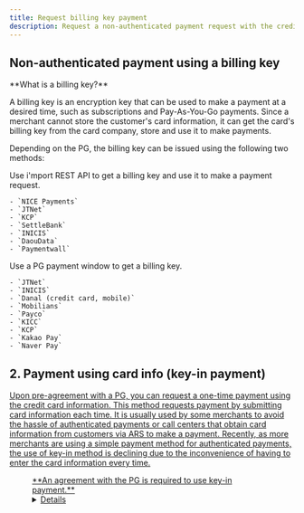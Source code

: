```yaml
---
title: Request billing key payment
description: Request a non-authenticated payment request with the credit card information.
---
```



## Non-authenticated payment using a billing key

<Hint style="info">
  **What is a billing key?**

  A billing key is an encryption key that can be used to make a payment at a desired time, such as subscriptions and Pay-As-You-Go payments. Since a merchant cannot store the customer's card information, it can get the card's billing key from the card company, store and use it to make payments.
</Hint>

Depending on the PG, the billing key can be issued using the following two methods:

<Tabs>
  <Tab title="REST API">
    Use i'mport REST API to get a billing key and use it to make a payment request.

    - `NICE Payments`
    - `JTNet`
    - `KCP`
    - `SettleBank`
    - `INICIS`
    - `DaouData`
    - `Paymentwall`
  </Tab>

  <Tab title="PG payment window">
    Use a PG payment window to get a billing key.

    - `JTNet`
    - `INICIS`
    - `Danal (credit card, mobile)`
    - `Mobilians`
    - `Payco`
    - `KICC`
    - `KCP`
    - `Kakao Pay`
    - `Naver Pay`
  </Tab>
</Tabs>

<ContentRef slug="/en/rest-api" />

<ContentRef slug="/en/pg-window" />

## 2. Payment using card info (key-in payment) <a href="#a-rest-api" id="a-rest-api" />

Upon pre-agreement with a PG, you can request a one-time payment using the credit card information.
This method requests payment by submitting card information each time. It is usually used by some
merchants to avoid the hassle of authenticated payments or call centers that obtain card information
from customers via ARS to make a payment. Recently, as more merchants are using a simple payment
method for authenticated payments, the use of key-in method is declining due to the inconvenience of
having to enter the card information every time.

<Figure src="/gitbook-assets/en/image (139).png" caption={`ChaiPort merchant "Ringle English Education"`} />

<Hint style="info">
  **An agreement with the PG is required to use key-in payment.**
</Hint>

<Details>
  <p slot="summary"> PGs that support key-in payment</p>

  - NICE Payments
  - NHN KCP
  - JTNET
  - SettleBank
  - DaouData
</Details>

